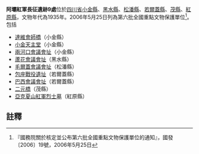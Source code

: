 {{msg:四川省文物保護單位
|名稱 = 阿壩紅軍長征遺跡
|編號 = 1042
|圖片 = 
|級別 = 106
|分類 = 
|時代 = 1935年
|地点 = [[四川省|四川省]][[小金縣|小金縣]]、[[黑水縣|黑水縣]]、[[松潘縣|松潘縣]]、[[若爾蓋縣|若爾蓋縣]]、[[茂縣|茂縣]]、[[紅原縣|紅原縣]]
|坐標 =
|登錄 = 2006年5月25日
}}
'''阿壩紅軍長征遺跡9處'''位於[[四川省|四川省]][[小金縣|小金縣]]、[[黑水縣|黑水縣]]、[[松潘縣|松潘縣]]、[[若爾蓋縣|若爾蓋縣]]、[[茂縣|茂縣]]、[[紅原縣|紅原縣]]，文物年代為1935年。2006年5月25日列為第六批全國重點文物保護單位<ref>『國務院關於核定並公布第六批全國重點文物保護單位的通知』，國發〔2006〕19號，2006年5月25日</ref>。包括
* [[達維會師橋|達維會師橋]]（小金縣）
* [[小金天主堂|小金天主堂]]（小金縣）
* [[兩河口會議會址|兩河口會議會址]]（小金縣）
* [[蘆花會議會址|蘆花會議會址]]（黑水縣）
* [[毛爾蓋會議會址|毛爾蓋會議會址]]（松潘縣）
* [[包座戰役遺址|包座戰役遺址]]（若爾蓋縣）
* [[巴西會議會址|巴西會議會址]]（若爾蓋縣）
* [[二元橋|二元橋]]（茂縣）
* [[亞克夏山紅軍烈士墓|亞克夏山紅軍烈士墓]]（紅原縣）
==註釋==
{{reflist}}